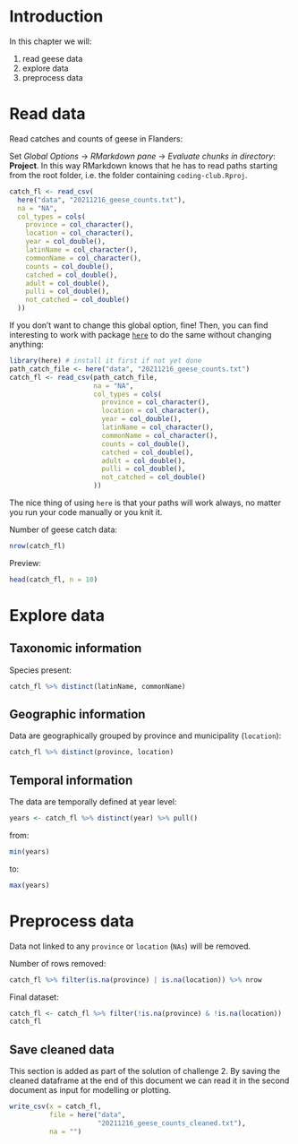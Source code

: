 # Introduction

In this chapter we will:

1. read geese data
2. explore data
3. preprocess data

# Read data

Read catches and counts of geese in Flanders:

Set _Global Options_ -> _RMarkdown pane_ -> _Evaluate chunks in directory_: **Project**. In this way RMarkdown knows that he has to read paths starting from the root folder, i.e. the folder containing `coding-club.Rproj`.

```r
catch_fl <- read_csv(
  here("data", "20211216_geese_counts.txt"),
  na = "NA",
  col_types = cols(
    province = col_character(),
    location = col_character(),
    year = col_double(),
    latinName = col_character(),
    commonName = col_character(),
    counts = col_double(),
    catched = col_double(),
    adult = col_double(),
    pulli = col_double(),
    not_catched = col_double()
  ))
```

If you don't want to change this global option, fine! Then, you can find interesting to work with package [`here`](https://www.rdocumentation.org/packages/here/versions/1.0.1) to do the same without changing anything:

```r
library(here) # install it first if not yet done
path_catch_file <- here("data", "20211216_geese_counts.txt")
catch_fl <- read_csv(path_catch_file,
                     na = "NA",
                     col_types = cols(
                       province = col_character(),
                       location = col_character(),
                       year = col_double(),
                       latinName = col_character(),
                       commonName = col_character(),
                       counts = col_double(),
                       catched = col_double(),
                       adult = col_double(),
                       pulli = col_double(),
                       not_catched = col_double()
                     ))
```

The nice thing of using `here` is that your paths will work always, no matter you run your code manually or you knit it.

Number of geese catch data:

```r
nrow(catch_fl)
```

Preview:

```r
head(catch_fl, n = 10)
```


# Explore data

## Taxonomic information

Species present:

```r
catch_fl %>% distinct(latinName, commonName)
```


## Geographic information

Data are geographically grouped by province and municipality (`location`):

```r
catch_fl %>% distinct(province, location)
```

## Temporal information

The data are temporally defined at year level:

```r
years <- catch_fl %>% distinct(year) %>% pull()
```

from:

```r
min(years)
```

to:

```r
max(years)
```

# Preprocess data

Data not linked to any `province` or `location` (`NAs`) will be removed. 

Number of rows removed:

```r
catch_fl %>% filter(is.na(province) | is.na(location)) %>% nrow
```

Final dataset:

```r
catch_fl <- catch_fl %>% filter(!is.na(province) & !is.na(location))
catch_fl
```

## Save cleaned data

This section is added as part of the solution of challenge 2. By saving the cleaned dataframe at the end of this document we can read it in the second document as input for modelling or plotting.

```r
write_csv(x = catch_fl, 
          file = here("data",
                      "20211216_geese_counts_cleaned.txt"),
          na = "")
```
